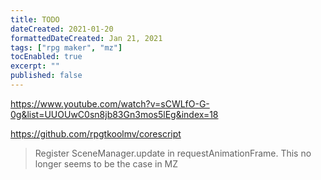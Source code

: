 ```yaml
---
title: TODO
dateCreated: 2021-01-20
formattedDateCreated: Jan 21, 2021
tags: ["rpg maker", "mz"]
tocEnabled: true
excerpt: ""
published: false
---
```


https://www.youtube.com/watch?v=sCWLfO-G-0g&list=UUOUwC0sn8jb83Gn3mos5lEg&index=18

https://github.com/rpgtkoolmv/corescript

> Register SceneManager.update in requestAnimationFrame.
> This no longer seems to be the case in MZ
